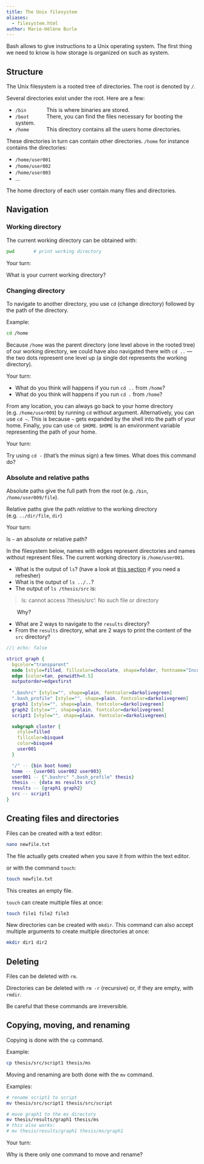 ```yaml
---
title: The Unix filesystem
aliases:
  - filesystem.html
author: Marie-Hélène Burle
---
```


:::{.def}

Bash allows to give instructions to a Unix operating system. The first thing we need to know is how storage is organized on such as system.

:::

## Structure

The Unix filesystem is a rooted tree of directories. The root is denoted by `/`.

Several directories exist under the root. Here are a few:

- `/bin` &emsp;&emsp;&emsp;&ensp;This is where binaries are stored.
- `/boot` &emsp;&emsp;&emsp;There, you can find the files necessary for booting the system.
- `/home` &emsp;&emsp;&emsp;This directory contains all the users home directories.

These directories in turn can contain other directories. `/home` for instance contains the directories:

- `/home/user001`
- `/home/user002`
- `/home/user003`
- ...

The home directory of each user contain many files and directories.

## Navigation

### Working directory

The current working directory can be obtained with:

```.bash
pwd		  # print working directory
```

:::{.exo}

:::{.yourturn}

Your turn:

:::

What is your current working directory?

:::

### Changing directory

To navigate to another directory, you use `cd` (change directory) followed by the path of the directory.

:::{.example}

Example:

:::

```.bash
cd /home
```

Because `/home` was the parent directory (one level above in the rooted tree) of our working directory, we could have also navigated there with `cd ..` — the two dots represent one level up (a single dot represents the working directory).

:::{.exo}

:::{.yourturn}

Your turn:

:::

- What do you think will happens if you run `cd ..` from `/home`?
- What do you think will happens if you run `cd .` from `/home`?

:::

From any location, you can always go back to your home directory (e.g. `/home/user009`) by running `cd` without argument. Alternatively, you can use `cd ~`. This is because `~` gets expanded by the shell into the path of your home. Finally, you can use `cd $HOME`. `$HOME` is an environment variable representing the path of your home.

:::{.exo}

:::{.yourturn}

Your turn:

:::

Try using `cd -` (that's the minus sign) a few times. What does this command do?

:::

### Absolute and relative paths

Absolute paths give the full path from the root (e.g. `/bin`, `/home/user009/file`).

Relative paths give the path *relative* to the working directory (e.g. `../dir/file`, `dir`)

:::{.exo}

:::{.yourturn}

Your turn:

:::

Is `~` an absolute or relative path?

:::

:::{.exo}

In the filesystem below, names with edges represent directories and names without represent files. The current working directory is `/home/user001`.

- What is the output of `ls`? (have a look at [this section](basics#command-options) if you need a refresher)
- What is the output of `ls ../..`?
- The output of `ls /thesis/src` is:

>ls: cannot access '/thesis/src': No such file or directory

&emsp;&emsp;Why?

- What are 2 ways to navigate to the `results` directory?
- From the `results` directory, what are 2 ways to print the content of the `src` directory?

```dot
//| echo: false

strict graph {
  bgcolor="transparent"
  node [style=filled, fillcolor=chocolate, shape=folder, fontname="Inconsolata, sans-serif"]
  edge [color=tan, penwidth=0.5]
  outputorder=edgesfirst
  
  ".bashrc" [style="", shape=plain, fontcolor=darkolivegreen]
  ".bash_profile" [style="", shape=plain, fontcolor=darkolivegreen]
  graph1 [style="", shape=plain, fontcolor=darkolivegreen]
  graph2 [style="", shape=plain, fontcolor=darkolivegreen]
  script1 [style="", shape=plain, fontcolor=darkolivegreen]

  subgraph cluster {
	style=filled
	fillcolor=bisque4
	color=bisque4
	user001
  }

  "/" -- {bin boot home}
  home -- {user001 user002 user003}
  user001 -- {".bashrc" ".bash_profile" thesis}
  thesis -- {data ms results src}
  results -- {graph1 graph2}
  src -- script1
}
```

:::

## Creating files and directories

Files can be created with a text editor:

```.bash
nano newfile.txt
```

:::{.note}

The file actually gets created when you save it from within the text editor.

:::

or with the command `touch`:

```.bash
touch newfile.txt
```

:::{.note}

This creates an empty file.

:::

`touch` can create multiple files at once:

```.bash
touch file1 file2 file3
```

New directories can be created with `mkdir`. This command can also accept multiple arguments to create multiple directories at once:

```.bash
mkdir dir1 dir2
```

## Deleting

Files can be deleted with `rm`.

Directories can be deleted with `rm -r` (recursive) or, if they are empty, with `rmdir`.

[Be careful that these commands are irreversible.]{.emph}

## Copying, moving, and renaming

Copying is done with the `cp` command.

:::{.example}

Example:

:::

```.bash
cp thesis/src/script1 thesis/ms
```

Moving and renaming are both done with the `mv` command.

:::{.example}

Examples:

:::

```.bash
# rename script1 to script
mv thesis/src/script1 thesis/src/script

# move graph1 to the ms directory
mv thesis/results/graph1 thesis/ms
# this also works:
# mv thesis/results/graph1 thesis/ms/graph1
```

:::{.exo}

:::{.yourturn}

Your turn:

:::

Why is there only one command to move and rename?

:::

<!-- ## Permissions -->

